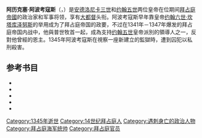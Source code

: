{{Infobox Person
|name        = 阿歷克塞·阿波考寇斯<br/> {{lang|el|{{polytonic|Ἀλέξιος Ἀπόκαυκος}}}}
|image       = Alexios Apokaukos.jpg
|caption     = 
|death_date  = 1345年6月11日
|occupation  = 政治家、軍事家
|nationality = [[拜占庭帝國|拜占庭帝國]]
}}
'''阿历克塞·阿波考寇斯'''（{{lang-el|{{polytonic|Ἀλέξιος Ἀπόκαυκος}}}}，{{bd|？||1345年|6月11日}}）是[[安德洛尼卡三世|安德洛尼卡三世]]和[[约翰五世_(拜占庭)|约翰五世]]两位皇帝在位期间[[拜占庭帝國|拜占庭帝國]]的政治家和军事将领，享有[[大都督_(拜占庭)|大都督]]头衔。阿波考寇斯早年靠皇帝[[约翰六世·坎塔库泽努斯|约翰六世·坎塔库泽努斯]]的举用成为了拜占庭帝国的政要，不过在1341年－1347年爆发的拜占庭帝国内战中，他與{{tsl|en|John XIV Kalekas|约翰十四世 (普世牧首)|约翰十四世}}普世牧首一起，成為支持[[約翰五世_(拜占庭)|约翰五世]]皇帝派別的領導人之一，反對他曾經的恩主。1345年阿波考寇斯在視察一座新建立的監獄時，遭到囚犯以私刑殺害。

== 参考书目 ==
* {{cite book | title = The Late Byzantine Army: Arms and Society 1204–1453 | first = Mark C. | last = Bartusis | publisher = University of Pennsylvania Press | year = 1997 | isbn = 0812216202}}
* {{cite book | title = The Byzantines | first = Guglielmo | last = Cavallo | publisher = University of Chicago Press | year = 1997 | isbn = 978-0226097923}}
* {{cite book | title=The Oxford Handbook of Byzantine Studies | last=Laiou | first=Angeliki | chapter=Political-historical survey - D. 1204-1453 | editor1-first=Elizabeth | editor1-last=Jeffreys | editor1-link=Elizabeth Jeffreys |editor2-first=John |editor2-last=Haldon |editor3-first=Robin | editor3-last=Cormack | publisher=Oxford University Press | year=2009 | isbn=978-0199252466}}
* {{cite book | title=The Last Centuries of Byzantium, 1261–1453 | first=Donald MacGillivray | last=Nicol | authorlink=Donald Nicol | publisher=Cambridge University Press | year=1993 | isbn=978-0521439916 | url=http://books.google.com/books?id=y2d6OHLqwEsC | access-date=2010-06-11 | archive-date=2013-06-04 | archive-url=https://web.archive.org/web/20130604033446/http://books.google.com/books?id=y2d6OHLqwEsC | dead-url=no }}
* {{cite book | title=The Reluctant Emperor: A Biography of John Cantacuzene, Byzantine Emperor and Monk, C. 1295–1383 | first=Donald MacGillivray | last=Nicol | authorlink=Donald Nicol | publisher=Cambridge University Press | year=1996 | isbn=978-0521522014 | url=http://books.google.gr/books?id=7bXGTfK_ogAC | access-date=2010-06-11 | archive-date=2017-02-25 | archive-url=https://web.archive.org/web/20170225053443/https://books.google.gr/books?id=7bXGTfK_ogAC | dead-url=no }}

[[Category:1345年逝世|Category:1345年逝世]]
[[Category:14世纪拜占庭人|Category:14世纪拜占庭人]]
[[Category:遇刺身亡的政治人物|Category:遇刺身亡的政治人物]]
[[Category:拜占庭海军统帅|Category:拜占庭海军统帅]]
[[Category:拜占庭官员|Category:拜占庭官员]]